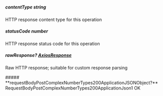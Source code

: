 
##### **contentType** string
HTTP response content type for this operation

##### **statusCode** number
HTTP response status code for this operation

##### **rawResponse?** [AxiosResponse](https://axios-http.com/docs/res_schema)
Raw HTTP response; suitable for custom response parsing

<Collapsible>
    ##### **requestBodyPostComplexNumberTypes200ApplicationJSONObject?** RequestBodyPostComplexNumberTypes200ApplicationJson1
    OK
    <Collapsible.Break/>
    <RequestBodyPostComplexNumberTypes200ApplicationJson1/>
</Collapsible>

